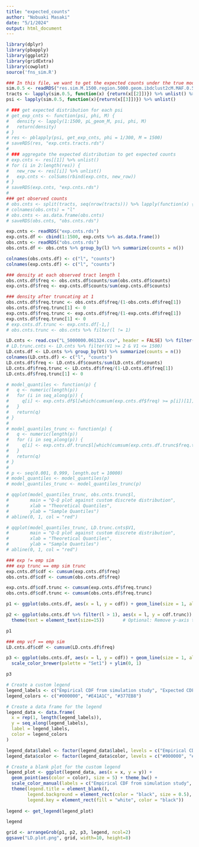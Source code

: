 ```yaml
---
title: "expected_counts"
author: "Nobuaki Masaki"
date: "5/1/2024"
output: html_document
---
```


```r
library(dplyr)
library(pbapply)
library(ggplot2)
library(gridExtra)
library(cowplot)
source('fns_sim.R')

### In this file, we want to get the expected counts under the true model, and see if we are seeing excess or not enough singletons
sim.0.5 <- readRDS("res.sim.M.1500.region.5000.geom.ibdclust2cM.MAF.0.5.boot.keep.ends.rds")
tracts <- lapply(sim.0.5, function(x) {return(x[[2]])}) %>% unlist() %>% matrix(byrow = TRUE, ncol = 2)
psi <- lapply(sim.0.5, function(x){return(x[[3]])}) %>% unlist() 
```

```r
# ### get expected distribution for each psi
# get_exp_cnts <- function(psi, phi, M) {
#   density <- lapply(1:1500, pL_geom_M, psi, phi, M)
#   return(density)
# }
# res <- pblapply(psi, get_exp_cnts, phi = 1/300, M = 1500)
# saveRDS(res, "exp.cnts.tracts.rds")
# 
# ### aggregate the expected distribution to get expected counts
# exp.cnts <- res[[1]] %>% unlist()
# for (i in 2:length(res)) {
#   new_row <- res[[i]] %>% unlist()
#   exp.cnts <- colSums(rbind(exp.cnts, new_row))
# }
# saveRDS(exp.cnts, "exp.cnts.rds")
# 
### get observed counts
# obs.cnts <- split(tracts, seq(nrow(tracts))) %>% lapply(function(x) {x[[2]] - x[[1]] + 1}) %>% as.data.frame() %>% t()
# colnames(obs.cnts) = "l"
# obs.cnts <- as.data.frame(obs.cnts)
# saveRDS(obs.cnts, "obs.cnts.rds")
```

```r
exp.cnts <- readRDS("exp.cnts.rds")
exp.cnts.df <- cbind(1:1500, exp.cnts %>% as.data.frame())
obs.cnts <- readRDS("obs.cnts.rds")
obs.cnts.df <- obs.cnts %>% group_by(l) %>% summarize(counts = n())

colnames(obs.cnts.df) <- c("l", "counts")
colnames(exp.cnts.df) <- c("l", "counts")

### density at each observed tract length l
obs.cnts.df$freq <- obs.cnts.df$counts/sum(obs.cnts.df$counts)
exp.cnts.df$freq <- exp.cnts.df$counts/sum(exp.cnts.df$counts)

### density after truncating at 1
obs.cnts.df$freq.trunc <- obs.cnts.df$freq/(1-obs.cnts.df$freq[1])
obs.cnts.df$freq.trunc[1] <- 0
exp.cnts.df$freq.trunc <- exp.cnts.df$freq/(1-exp.cnts.df$freq[1])
exp.cnts.df$freq.trunc[1] <- 0
# exp.cnts.df.trunc <- exp.cnts.df[-1,]
# obs.cnts.trunc <- obs.cnts %>% filter(l != 1)

LD.cnts <- read.csv("L_5000000.061324.csv", header = FALSE) %>% filter(V1 >= 1 & V1 <= 1500)
# LD.trunc.cnts <- LD.cnts %>% filter(V1 >= 2 & V1 <= 1500)
LD.cnts.df <- LD.cnts %>% group_by(V1) %>% summarize(counts = n())
colnames(LD.cnts.df) <- c("l", "counts")
LD.cnts.df$freq <- LD.cnts.df$counts/sum(LD.cnts.df$counts)
LD.cnts.df$freq.trunc <- LD.cnts.df$freq/(1-LD.cnts.df$freq[1])
LD.cnts.df$freq.trunc[1] <- 0
```

```r
# model_quantiles <- function(p) {
#   q <- numeric(length(p))
#   for (i in seq_along(p)) {
#     q[i] <- exp.cnts.df$l[which(cumsum(exp.cnts.df$freq) >= p[i])[1]]
#   }
#   return(q)
# }
# 
# model_quantiles_trunc <- function(p) {
#   q <- numeric(length(p))
#   for (i in seq_along(p)) {
#     q[i] <- exp.cnts.df.trunc$l[which(cumsum(exp.cnts.df.trunc$freq.trunc) >= p[i])[1]]
#   }
#   return(q)
# }
# 
# p <- seq(0.001, 0.999, length.out = 10000)
# model_quantiles <- model_quantiles(p)
# model_quantiles_trunc <- model_quantiles_trunc(p)
```

```r
# qqplot(model_quantiles_trunc, obs.cnts.trunc$l,
#        main = "Q-Q plot against custom discrete distribution",
#        xlab = "Theoretical Quantiles",
#        ylab = "Sample Quantiles")
# abline(0, 1, col = "red")
```

```r
# qqplot(model_quantiles_trunc, LD.trunc.cnts$V1,
#        main = "Q-Q plot against custom discrete distribution",
#        xlab = "Theoretical Quantiles",
#        ylab = "Sample Quantiles")
# abline(0, 1, col = "red")
```

```r
### exp != emp sim
### exp trunc == emp sim trunc
exp.cnts.df$cdf <- cumsum(exp.cnts.df$freq)
obs.cnts.df$cdf <- cumsum(obs.cnts.df$freq)

exp.cnts.df$cdf.trunc <- cumsum(exp.cnts.df$freq.trunc)
obs.cnts.df$cdf.trunc <- cumsum(obs.cnts.df$freq.trunc)

p1 <- ggplot(obs.cnts.df, aes(x = l, y = cdf)) + geom_line(size = 1, alpha = 0.5) + geom_line(data = exp.cnts.df, color = "#E41A1C", size = 1, alpha = 0.5) + theme_bw() + labs(y = "CDF") + theme(text = element_text(size=15)) + ylim(0, 1)

p2 <- ggplot(obs.cnts.df %>% filter(l > 1), aes(x = l, y = cdf.trunc)) + geom_line(size = 1, alpha = 0.5) + geom_line(data = exp.cnts.df %>% filter(l > 1), color = "#E41A1C", size = 1, alpha = 0.5) + theme_bw() + labs(y = "") + 
  theme(text = element_text(size=15))       # Optional: Remove y-axis title)
```

```r
p1
```


```r
### emp vcf == emp sim
LD.cnts.df$cdf <- cumsum(LD.cnts.df$freq)

p3 <- ggplot(obs.cnts.df, aes(x = l, y = cdf)) + geom_line(size = 1, alpha = 0.5) + geom_line(data = LD.cnts.df, color = "#377EB8", size = 1, alpha = 0.5) + theme_bw() + labs(y = "CDF") + theme(text = element_text(size=15)) + 
  scale_color_brewer(palette = "Set1") + ylim(0, 1)
```

```r
p3
```

```r
# Create a custom legend
legend_labels <- c("Empirical CDF from simulation study", "Expected CDF from model", "Empirical CDF from vcf file")
legend_colors <- c("#000000", "#E41A1C", "#377EB8")

# Create a data frame for the legend
legend_data <- data.frame(
  x = rep(1, length(legend_labels)),
  y = seq_along(legend_labels),
  label = legend_labels,
  color = legend_colors
)

legend_data$label <- factor(legend_data$label, levels = c("Empirical CDF from simulation study", "Expected CDF from model (F(l))", "Empirical CDF from vcf file"))
legend_data$color <- factor(legend_data$color, levels = c("#000000", "#E41A1C", "#377EB8"))

# Create a blank plot for the custom legend
legend_plot <- ggplot(legend_data, aes(x = x, y = y)) +
  geom_point(aes(color = color), size = 5) + theme_bw() +
  scale_color_manual(labels = c("Empirical CDF from simulation study", "Expected CDF from model", "Empirical CDF from vcf file"), values = c("#000000", "#E41A1C", "#377EB8")) + 
  theme(legend.title = element_blank(), 
        legend.background = element_rect(color = "black", size = 0.5),  # Add a box around the legend
        legend.key = element_rect(fill = "white", color = "black"))     # Add a border to legend keys)
  
legend <- get_legend(legend_plot)
```

```r
legend
```


```r
grid <- arrangeGrob(p1, p2, p3, legend, ncol=2)
ggsave("LD.plot.png", grid, width=10, height=8)
```




